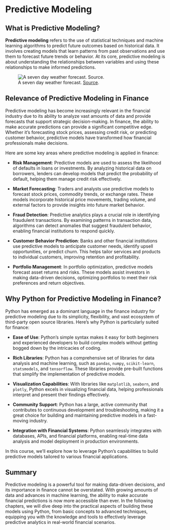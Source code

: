 # Predictive Modeling {.unnumbered}


## What is Predictive Modeling?

**Predictive modeling** refers to the use of statistical techniques and machine learning algorithms to predict future outcomes based on historical data. It involves creating models that learn patterns from past observations and use them to forecast future trends or behavior. At its core, predictive modeling is about understanding the relationships between variables and using these relationships to make informed predictions.

![A seven day weather forecast. [Source](https://i0.wp.com/www.metgraphics.net/wp-content/uploads/2018/09/T52-7-Day.jpg?ssl=1).](./../images/weather-forecast-7-day-outlook.png)

## Relevance of Predictive Modeling in Finance

Predictive modeling has become increasingly relevant in the financial industry due to its ability to analyze vast amounts of data and provide forecasts that support strategic decision-making. In finance, the ability to make accurate predictions can provide a significant competitive edge. Whether it's forecasting stock prices, assessing credit risk, or predicting customer behavior, predictive models have transformed how financial professionals make decisions.


Here are some key areas where predictive modeling is applied in finance:

  + **Risk Management**: Predictive models are used to assess the likelihood of defaults in loans or investments. By analyzing historical data on borrowers, lenders can develop models that predict the probability of default, helping them manage credit risk effectively.

  + **Market Forecasting**: Traders and analysts use predictive models to forecast stock prices, commodity trends, or exchange rates. These models incorporate historical price movements, trading volume, and external factors to provide insights into future market behavior.

  + **Fraud Detection**: Predictive analytics plays a crucial role in identifying fraudulent transactions. By examining patterns in transaction data, algorithms can detect anomalies that suggest fraudulent behavior, enabling financial institutions to respond quickly.

  + **Customer Behavior Prediction**: Banks and other financial institutions use predictive models to anticipate customer needs, identify upsell opportunities, or predict churn. This helps tailor services and products to individual customers, improving retention and profitability.

  + **Portfolio Management**: In portfolio optimization, predictive models forecast asset returns and risks. These models assist investors in making data-driven decisions, optimizing portfolios to meet their risk preferences and return objectives.

## Why Python for Predictive Modeling in Finance?

Python has emerged as a dominant language in the finance industry for predictive modeling due to its simplicity, flexibility, and vast ecosystem of third-party open source libraries. Here's why Python is particularly suited for finance:

  + **Ease of Use**: Python's simple syntax makes it easy for both beginners and experienced developers to build complex models without getting bogged down by the intricacies of coding.

  + **Rich Libraries**: Python has a comprehensive set of libraries for data analysis and machine learning, such as `pandas`, `numpy`, `scikit-learn`, `statsmodels`, and `tensorflow`. These libraries provide pre-built functions that simplify the implementation of predictive models.

  + **Visualization Capabilities**: With libraries like `matplotlib`, `seaborn`, and `plotly`, Python excels in visualizing financial data, helping professionals interpret and present their findings effectively.

  + **Community Support**: Python has a large, active community that contributes to continuous development and troubleshooting, making it a great choice for building and maintaining predictive models in a fast-moving industry.

  + **Integration with Financial Systems**: Python seamlessly integrates with databases, APIs, and financial platforms, enabling real-time data analysis and model deployment in production environments.

In this course, we'll explore how to leverage Python's capabilities to build predictive models tailored to various financial applications.

## Summary

Predictive modeling is a powerful tool for making data-driven decisions, and its importance in finance cannot be overstated. With growing amounts of data and advances in machine learning, the ability to make accurate financial predictions is now more accessible than ever. In the following chapters, we will dive deep into the practical aspects of building these models using Python, from basic concepts to advanced techniques, equipping you with the knowledge and tools to effectively leverage predictive analytics in real-world financial scenarios.

